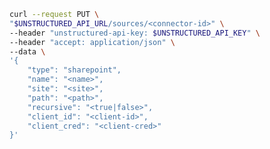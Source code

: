 ```bash REST (Change)
curl --request PUT \
"$UNSTRUCTURED_API_URL/sources/<connector-id>" \
--header "unstructured-api-key: $UNSTRUCTURED_API_KEY" \
--header "accept: application/json" \
--data \
'{
    "type": "sharepoint",
    "name": "<name>",
    "site": "<site>",
    "path": "<path>",
    "recursive": "<true|false>",
    "client_id": "<client-id>", 
    "client_cred": "<client-cred>"
}'
```
